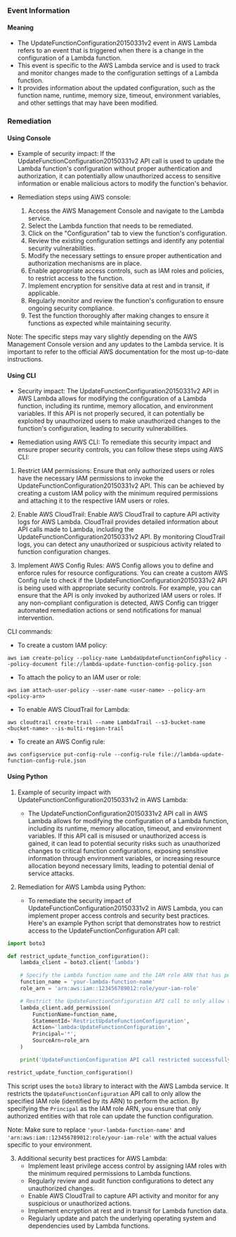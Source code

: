 
### Event Information

#### Meaning

- The UpdateFunctionConfiguration20150331v2 event in AWS Lambda refers to an event that is triggered when there is a change in the configuration of a Lambda function.
- This event is specific to the AWS Lambda service and is used to track and monitor changes made to the configuration settings of a Lambda function.
- It provides information about the updated configuration, such as the function name, runtime, memory size, timeout, environment variables, and other settings that may have been modified.

### Remediation

#### Using Console

- Example of security impact: If the UpdateFunctionConfiguration20150331v2 API call is used to update the Lambda function's configuration without proper authentication and authorization, it can potentially allow unauthorized access to sensitive information or enable malicious actors to modify the function's behavior.

- Remediation steps using AWS console:
  1. Access the AWS Management Console and navigate to the Lambda service.
  2. Select the Lambda function that needs to be remediated.
  3. Click on the "Configuration" tab to view the function's configuration.
  4. Review the existing configuration settings and identify any potential security vulnerabilities.
  5. Modify the necessary settings to ensure proper authentication and authorization mechanisms are in place.
  6. Enable appropriate access controls, such as IAM roles and policies, to restrict access to the function.
  7. Implement encryption for sensitive data at rest and in transit, if applicable.
  8. Regularly monitor and review the function's configuration to ensure ongoing security compliance.
  9. Test the function thoroughly after making changes to ensure it functions as expected while maintaining security.

Note: The specific steps may vary slightly depending on the AWS Management Console version and any updates to the Lambda service. It is important to refer to the official AWS documentation for the most up-to-date instructions.

#### Using CLI

- Security impact: The UpdateFunctionConfiguration20150331v2 API in AWS Lambda allows for modifying the configuration of a Lambda function, including its runtime, memory allocation, and environment variables. If this API is not properly secured, it can potentially be exploited by unauthorized users to make unauthorized changes to the function's configuration, leading to security vulnerabilities.

- Remediation using AWS CLI: To remediate this security impact and ensure proper security controls, you can follow these steps using AWS CLI:

1. Restrict IAM permissions: Ensure that only authorized users or roles have the necessary IAM permissions to invoke the UpdateFunctionConfiguration20150331v2 API. This can be achieved by creating a custom IAM policy with the minimum required permissions and attaching it to the respective IAM users or roles.

2. Enable AWS CloudTrail: Enable AWS CloudTrail to capture API activity logs for AWS Lambda. CloudTrail provides detailed information about API calls made to Lambda, including the UpdateFunctionConfiguration20150331v2 API. By monitoring CloudTrail logs, you can detect any unauthorized or suspicious activity related to function configuration changes.

3. Implement AWS Config Rules: AWS Config allows you to define and enforce rules for resource configurations. You can create a custom AWS Config rule to check if the UpdateFunctionConfiguration20150331v2 API is being used with appropriate security controls. For example, you can ensure that the API is only invoked by authorized IAM users or roles. If any non-compliant configuration is detected, AWS Config can trigger automated remediation actions or send notifications for manual intervention.

CLI commands:
- To create a custom IAM policy:
```
aws iam create-policy --policy-name LambdaUpdateFunctionConfigPolicy --policy-document file://lambda-update-function-config-policy.json
```

- To attach the policy to an IAM user or role:
```
aws iam attach-user-policy --user-name <user-name> --policy-arn <policy-arn>
```

- To enable AWS CloudTrail for Lambda:
```
aws cloudtrail create-trail --name LambdaTrail --s3-bucket-name <bucket-name> --is-multi-region-trail
```

- To create an AWS Config rule:
```
aws configservice put-config-rule --config-rule file://lambda-update-function-config-rule.json
```

#### Using Python

1. Example of security impact with UpdateFunctionConfiguration20150331v2 in AWS Lambda:
   - The UpdateFunctionConfiguration20150331v2 API call in AWS Lambda allows for modifying the configuration of a Lambda function, including its runtime, memory allocation, timeout, and environment variables. If this API call is misused or unauthorized access is gained, it can lead to potential security risks such as unauthorized changes to critical function configurations, exposing sensitive information through environment variables, or increasing resource allocation beyond necessary limits, leading to potential denial of service attacks.

2. Remediation for AWS Lambda using Python:
   - To remediate the security impact of UpdateFunctionConfiguration20150331v2 in AWS Lambda, you can implement proper access controls and security best practices. Here's an example Python script that demonstrates how to restrict access to the UpdateFunctionConfiguration API call:

```python
import boto3

def restrict_update_function_configuration():
    lambda_client = boto3.client('lambda')

    # Specify the Lambda function name and the IAM role ARN that has permission to update the function configuration
    function_name = 'your-lambda-function-name'
    role_arn = 'arn:aws:iam::123456789012:role/your-iam-role'

    # Restrict the UpdateFunctionConfiguration API call to only allow the specified IAM role
    lambda_client.add_permission(
        FunctionName=function_name,
        StatementId='RestrictUpdateFunctionConfiguration',
        Action='lambda:UpdateFunctionConfiguration',
        Principal='*',
        SourceArn=role_arn
    )

    print('UpdateFunctionConfiguration API call restricted successfully.')

restrict_update_function_configuration()
```

This script uses the `boto3` library to interact with the AWS Lambda service. It restricts the `UpdateFunctionConfiguration` API call to only allow the specified IAM role (identified by its ARN) to perform the action. By specifying the `Principal` as the IAM role ARN, you ensure that only authorized entities with that role can update the function configuration.

Note: Make sure to replace `'your-lambda-function-name'` and `'arn:aws:iam::123456789012:role/your-iam-role'` with the actual values specific to your environment.

3. Additional security best practices for AWS Lambda:
   - Implement least privilege access control by assigning IAM roles with the minimum required permissions to Lambda functions.
   - Regularly review and audit function configurations to detect any unauthorized changes.
   - Enable AWS CloudTrail to capture API activity and monitor for any suspicious or unauthorized actions.
   - Implement encryption at rest and in transit for Lambda function data.
   - Regularly update and patch the underlying operating system and dependencies used by Lambda functions.

